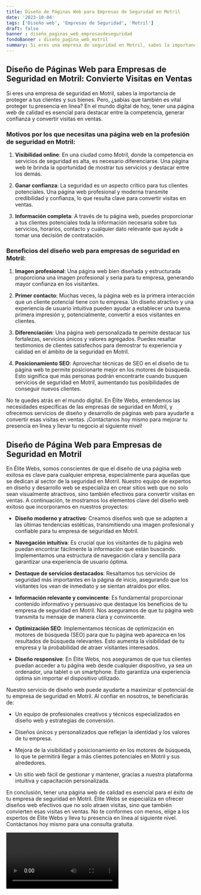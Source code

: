 ```yaml
---
title: Diseño de Páginas Web para Empresas de Seguridad en Motril
date: '2023-10-04'
tags: ['Diseño web', 'Empresas de Seguridad', 'Motril']
draft: false
banner : diseño_paginas_web_empresasdeseguridad
fondoBanner : diseño_pagina_web_motril
summary: Si eres una empresa de seguridad en Motril, sabes la importancia de proteger a tus clientes y sus bienes. Pero, ¿sabías que también es vital proteger tu presencia en línea? En el mundo digital de hoy, tener una página web de calidad es esencial para destacar entre la competencia, generar confianza y convertir visitas en ventas.
---
```


## Diseño de Páginas Web para Empresas de Seguridad en Motril: Convierte Visitas en Ventas

Si eres una empresa de seguridad en Motril, sabes la importancia de proteger a tus clientes y sus bienes. Pero, ¿sabías que también es vital proteger tu presencia en línea? En el mundo digital de hoy, tener una página web de calidad es esencial para destacar entre la competencia, generar confianza y convertir visitas en ventas.

### Motivos por los que necesitas una página web en la profesión de seguridad en Motril:

1. **Visibilidad online**: En una ciudad como Motril, donde la competencia en servicios de seguridad es alta, es necesario diferenciarse. Una página web te brinda la oportunidad de mostrar tus servicios y destacar entre los demás.

2. **Ganar confianza**: La seguridad es un aspecto crítico para tus clientes potenciales. Una página web profesional y moderna transmite credibilidad y confianza, lo que resulta clave para convertir visitas en ventas.

3. **Información completa**: A través de tu página web, puedes proporcionar a tus clientes potenciales toda la información necesaria sobre tus servicios, horarios, contacto y cualquier dato relevante que ayude a tomar una decisión de contratación.

### Beneficios del diseño web para empresas de seguridad en Motril:

1. **Imagen profesional**: Una página web bien diseñada y estructurada proporciona una imagen profesional y seria para tu empresa, generando mayor confianza en los visitantes.

2. **Primer contacto**: Muchas veces, la página web es la primera interacción que un cliente potencial tiene con tu empresa. Un diseño atractivo y una experiencia de usuario intuitiva pueden ayudar a establecer una buena primera impresión y, potencialmente, convertir a esos visitantes en clientes.

3. **Diferenciación**: Una página web personalizada te permite destacar tus fortalezas, servicios únicos y valores agregados. Puedes resaltar testimonios de clientes satisfechos para demostrar tu experiencia y calidad en el ámbito de la seguridad en Motril.

4. **Posicionamiento SEO**: Aprovechar técnicas de SEO en el diseño de tu página web te permite posicionarte mejor en los motores de búsqueda. Esto significa que más personas podrán encontrarte cuando busquen servicios de seguridad en Motril, aumentando tus posibilidades de conseguir nuevos clientes.

No te quedes atrás en el mundo digital. En Élite Webs, entendemos las necesidades específicas de las empresas de seguridad en Motril, y ofrecemos servicios de diseño y desarrollo de páginas web para ayudarte a convertir esas visitas en ventas. ¡Contáctanos hoy mismo para mejorar tu presencia en línea y llevar tu negocio al siguiente nivel!

<GifSeo />

<Cta />

## Diseño de Página Web para Empresas de Seguridad en Motril

En Élite Webs, somos conscientes de que el diseño de una página web exitosa es clave para cualquier empresa, especialmente para aquellas que se dedican al sector de la seguridad en Motril. Nuestro equipo de expertos en diseño y desarrollo web se especializa en crear sitios web que no solo sean visualmente atractivos, sino también efectivos para convertir visitas en ventas. A continuación, te mostramos los elementos clave del diseño web exitoso que incorporamos en nuestros proyectos:

- **Diseño moderno y atractivo**: Creamos diseños web que se adapten a las últimas tendencias estéticas, transmitiendo una imagen profesional y confiable para tu empresa de seguridad en Motril.

- **Navegación intuitiva**: Es crucial que los visitantes de tu página web puedan encontrar fácilmente la información que están buscando. Implementamos una estructura de navegación clara y sencilla para garantizar una experiencia de usuario óptima.

- **Destaque de servicios destacados**: Resaltamos tus servicios de seguridad más importantes en la página de inicio, asegurando que los visitantes los vean de inmediato y se sientan atraídos por ellos.

- **Información relevante y convincente**: Es fundamental proporcionar contenido informativo y persuasivo que destaque los beneficios de tu empresa de seguridad en Motril. Nos aseguramos de que tu página web transmita tu mensaje de manera clara y convincente.

- **Optimización SEO**: Implementamos técnicas de optimización en motores de búsqueda (SEO) para que tu página web aparezca en los resultados de búsqueda relevantes. Esto aumenta la visibilidad de tu empresa y la probabilidad de atraer visitantes interesados.

- **Diseño responsive**: En Élite Webs, nos aseguramos de que tus clientes puedan acceder a tu página web desde cualquier dispositivo, ya sea un ordenador, una tablet o un smartphone. Esto garantiza una experiencia óptima sin importar el dispositivo utilizado.

Nuestro servicio de diseño web puede ayudarte a maximizar el potencial de tu empresa de seguridad en Motril. Al confiar en nosotros, te beneficiarás de:

- Un equipo de profesionales creativos y técnicos especializados en diseño web y estrategias de conversión.

- Diseños únicos y personalizados que reflejan la identidad y los valores de tu empresa.

- Mejora de la visibilidad y posicionamiento en los motores de búsqueda, lo que te permitirá llegar a más clientes potenciales en Motril y sus alrededores.

- Un sitio web fácil de gestionar y mantener, gracias a nuestra plataforma intuitiva y capacitación personalizada.

En conclusión, tener una página web de calidad es esencial para el éxito de tu empresa de seguridad en Motril. Élite Webs se especializa en ofrecer diseños web efectivos que no solo atraen visitas, sino que también convierten esas visitas en ventas. No te conformes con menos, elige a los expertos de Élite Webs y lleva tu presencia en línea al siguiente nivel. Contáctanos hoy mismo para una consulta gratuita.

<Video />

<CtaBot job='Empresas de Seguridad' city='Motril'/>

<Gmaps query='Motril+españa+maps' />